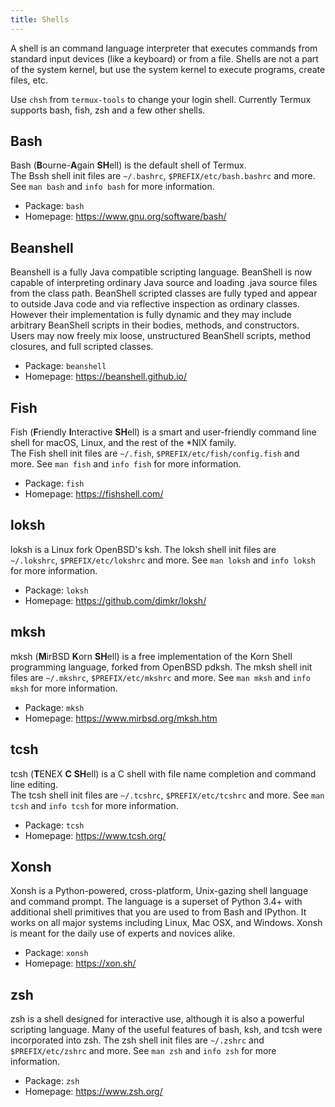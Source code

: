 ```yaml
---
title: Shells
---
```


A shell is an command language interpreter that executes commands from
standard input devices (like a keyboard) or from a file. Shells are not
a part of the system kernel, but use the system kernel to execute
programs, create files, etc.

Use `chsh` from `termux-tools` to change your login shell. Currently
Termux supports bash, fish, zsh and a few other shells.

## Bash

Bash (**B**ourne-**A**gain **SH**ell) is the default shell of Termux.  
The Bssh shell init files are `~/.bashrc`, `$PREFIX/etc/bash.bashrc` and
more. See `man bash` and `info bash` for more information.

- Package: `bash`
- Homepage: https://www.gnu.org/software/bash/

## Beanshell

Beanshell is a fully Java compatible scripting language. BeanShell is
now capable of interpreting ordinary Java source and loading .java
source files from the class path. BeanShell scripted classes are fully
typed and appear to outside Java code and via reflective inspection as
ordinary classes. However their implementation is fully dynamic and they
may include arbitrary BeanShell scripts in their bodies, methods, and
constructors. Users may now freely mix loose, unstructured BeanShell
scripts, method closures, and full scripted classes.

- Package: `beanshell`
- Homepage: https://beanshell.github.io/

## Fish

Fish (**F**riendly **I**nteractive **SH**ell) is a smart and user-friendly
command line shell for macOS, Linux, and the rest of the \*NIX family.  
The Fish shell init files are `~/.fish`, `$PREFIX/etc/fish/config.fish`
and more. See `man fish` and `info fish` for more information.

- Package: `fish`
- Homepage: https://fishshell.com/

## loksh

loksh is a Linux fork OpenBSD's ksh.
The loksh shell init files are `~/.lokshrc`, `$PREFIX/etc/lokshrc` and
more. See `man loksh` and `info loksh` for more information.

- Package: `loksh`
- Homepage: https://github.com/dimkr/loksh/

## mksh

mksh (**M**irBSD **K**orn **SH**ell) is a free implementation of the
Korn Shell programming language, forked from OpenBSD pdksh.
The mksh shell init files are `~/.mkshrc`, `$PREFIX/etc/mkshrc` and
more. See `man mksh` and `info mksh` for more information.

- Package: `mksh`
- Homepage: https://www.mirbsd.org/mksh.htm

## tcsh

tcsh (**T**ENEX **C** **SH**ell) is a C shell with file name completion
and command line editing.  
The tcsh shell init files are `~/.tcshrc`, `$PREFIX/etc/tcshrc` and
more. See `man tcsh` and `info tcsh` for more information.

- Package: `tcsh`
- Homepage: https://www.tcsh.org/

## Xonsh

Xonsh is a Python-powered, cross-platform, Unix-gazing shell language
and command prompt. The language is a superset of Python 3.4+ with
additional shell primitives that you are used to from Bash and IPython.
It works on all major systems including Linux, Mac OSX, and Windows.
Xonsh is meant for the daily use of experts and novices alike.

- Package: `xonsh`
- Homepage: https://xon.sh/

## zsh

zsh is a shell designed for interactive use, although it is also a
powerful scripting language. Many of the useful features of bash, ksh,
and tcsh were incorporated into zsh.
The zsh shell init files are `~/.zshrc` and `$PREFIX/etc/zshrc` and
more. See `man zsh` and `info zsh` for more information.

- Package: `zsh`
- Homepage: https://www.zsh.org/
